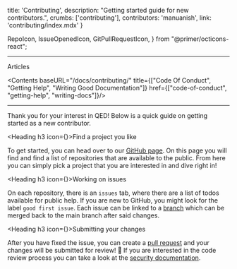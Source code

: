   title: 'Contributing',
  description: "Getting started guide for new contributors.",
  crumbs: ['contributing'],
  contributors: 'manuanish',
  link: 'contributing/index.mdx'
}

  RepoIcon,
  IssueOpenedIcon,
  GitPullRequestIcon,
} from "@primer/octicons-react";


<DocsImage src="/images/contributing.webp" width="100px" height="100px" layout="responsive" priority/>

---

<Heading h2> Articles </Heading>

<Contents baseURL="/docs/contributing/" title={["Code Of Conduct", "Getting Help", "Writing Good Documentation"]} href={["code-of-conduct", "getting-help", "writing-docs"]}/>

---

Thank you for your interest in QED! Below is a quick guide on getting started as
a new contributor.

<Heading h3 icon={<RepoIcon size={24} />}>Find a project you like</Heading>

To get started, you can head over to our [GitHub page](https://github.com/orgs/qedhere/repositories).
On this page you will find and find a list of repositories that are available to
the public. From here you can simply pick a project that you
are interested in and dive right in!

<Heading h3 icon={<IssueOpenedIcon size={24} />}>Working on issues</Heading>

On each repository, there is an `issues` tab, where there are a list of todos
available for public help. If you are new to GitHub, you might look for the label
`good first issue`. Each issue can be linked to a [branch](https://docs.github.com/en/pull-requests/collaborating-with-pull-requests/proposing-changes-to-your-work-with-pull-requests/about-branches)
which can be merged back to the main branch after said changes.

<Heading h3 icon={<GitPullRequestIcon size={24} />}>Submitting your changes</Heading>

After you have fixed the issue, you can create a [pull request](https://docs.github.com/en/pull-requests/collaborating-with-pull-requests/proposing-changes-to-your-work-with-pull-requests/about-pull-requests)
and your changes will be submitted for review! 🎉 If you are interested in the code review
process you can take a look at the [security documentation](/docs/security/code-reviews).


